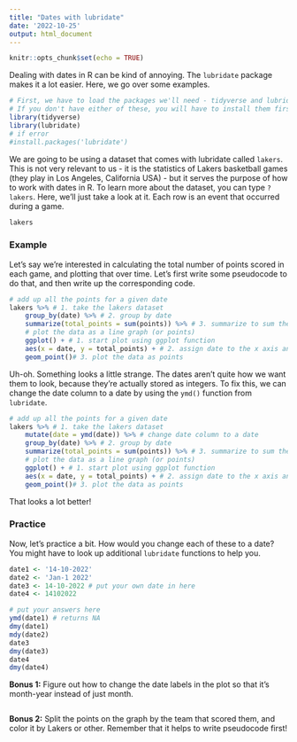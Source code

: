 ```yaml
---
title: "Dates with lubridate"
date: '2022-10-25'
output: html_document
---
```


```r
knitr::opts_chunk$set(echo = TRUE)
```

Dealing with dates in R can be kind of annoying. The `lubridate` package makes it a lot easier. Here, we go over some examples.  

```r
# First, we have to load the packages we'll need - tidyverse and lubridate. 
# If you don't have either of these, you will have to install them first
library(tidyverse)
library(lubridate)
# if error
#install.packages('lubridate')
```

We are going to be using a dataset that comes with lubridate called `lakers`.
This is not very relevant to us - it is the statistics of Lakers basketball games (they play in Los Angeles, California USA) - but it serves the purpose of how to work with dates in R. 
To learn more about the dataset, you can type `?lakers`. Here, we'll just take a look at it. Each row is an event that occurred during a game.

```r
lakers
```

### Example

Let's say we're interested in calculating the total number of points scored in each game, and plotting that over time. Let's first write some pseudocode to do that, and then write up the corresponding code.

```r
# add up all the points for a given date
lakers %>% # 1. take the lakers dataset
    group_by(date) %>% # 2. group by date
    summarize(total_points = sum(points)) %>% # 3. summarize to sum the points
    # plot the data as a line graph (or points)
    ggplot() + # 1. start plot using ggplot function
    aes(x = date, y = total_points) + # 2. assign date to the x axis and total_points to the y axis
    geom_point()# 3. plot the data as points
```

Uh-oh. Something looks a little strange. 
The dates aren't quite how we want them to look, because they're actually stored as integers. 
To fix this, we can change the date column to a date by using the `ymd()` function from `lubridate`.

```r
# add up all the points for a given date
lakers %>% # 1. take the lakers dataset
    mutate(date = ymd(date)) %>% # change date column to a date 
    group_by(date) %>% # 2. group by date
    summarize(total_points = sum(points)) %>% # 3. summarize to sum the points
    # plot the data as a line graph (or points)
    ggplot() + # 1. start plot using ggplot function
    aes(x = date, y = total_points) + # 2. assign date to the x axis and total_points to the y axis
    geom_point()# 3. plot the data as points
```

That looks a lot better! 

### Practice

Now, let's practice a bit. How would you change each of these to a date? 
You might have to look up additional `lubridate` functions to help you.

```r
date1 <- '14-10-2022' 
date2 <- 'Jan-1 2022'
date3 <- 14-10-2022 # put your own date in here
date4 <- 14102022
```

```r
# put your answers here
ymd(date1) # returns NA
dmy(date1)
mdy(date2)
date3
dmy(date3)
date4
dmy(date4)
```

**Bonus 1:** Figure out how to change the date labels in the plot so that it's month-year instead of just month.

```r
 
```

**Bonus 2:** Split the points on the graph by the team that scored them, and color it by Lakers or other. Remember that it helps to write pseudocode first!

```r

```

